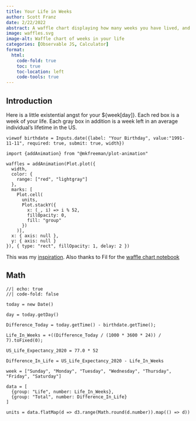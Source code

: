 ```yaml
---
title: Your Life in Weeks
author: Scott Franz 
date: 2/22/2022
abstract: A waffle chart displaying how many weeks you have lived, and how many you have left.
image: waffles.svg
image-alt: Waffle chart of weeks in your life
categories: [Observable JS, Calculator]
format:
  html:
    code-fold: true
    toc: true
    toc-location: left
    code-tools: true
---
```

## Introduction
Here is a little existential angst for your ${week[day]}. Each red box is a week of your life. Each gray box in addition is a week left in an average individual's lifetime in the US.


```ojs
viewof birthdate = Inputs.date({label: "Your Birthday", value:"1991-11-11", required: true, submit: true, width})
```

```ojs
import {addAnimation} from "@mkfreeman/plot-animation"

waffles = addAnimation(Plot.plot({
  width,
  color: {
    range: ["red", "lightgray"]
  },
  marks: [
    Plot.cell(
      units,
      Plot.stackY({
        x: (_, i) => i % 52,
        fillOpacity: 0,
        fill: "group"
      })
    )],
  x: { axis: null },
  y: { axis: null }
}), { type: "rect", fillOpacity: 1, delay: 2 })
```

This was my [inspiration](https://waitbutwhy.com/2014/05/life-weeks.html). Also thanks to Fil for the [waffle chart notebook](https://observablehq.com/@fil/waffle-chart)

## Math

```ojs
//| echo: true
//| code-fold: false

today = new Date()

day = today.getDay()

Difference_Today = today.getTime() - birthdate.getTime();

Life_In_Weeks = +((Difference_Today / (1000 * 3600 * 24)) / 7).toFixed(0);

US_Life_Expectancy_2020 = 77.0 * 52

Difference_In_Life = US_Life_Expectancy_2020 - Life_In_Weeks

week = ["Sunday", "Monday", "Tuesday", "Wednesday", "Thursday", "Friday", "Saturday"]

data = [
  {group: "Life", number: Life_In_Weeks},
  {group: "Total", number: Difference_In_Life}
]

units = data.flatMap(d => d3.range(Math.round(d.number)).map(() => d))
```

